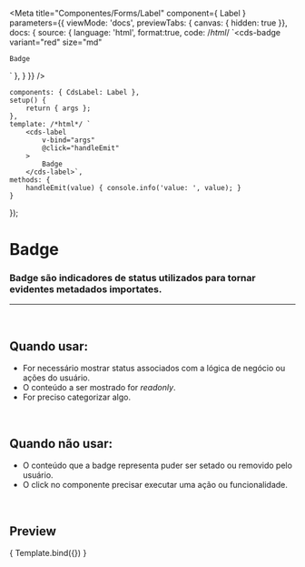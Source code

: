 
<Meta
	title="Componentes/Forms/Label"
	component={ Label }
	parameters={{
		viewMode: 'docs',
		previewTabs: { canvas: { hidden: true }},
		docs: {
			source: {
				language: 'html',
				format:true,
				code: /*html*/ 
`<cds-badge
	variant="red"
	size="md"
>
	Badge
</cds-badge>`
			},
		}
	}}
/>

	components: { CdsLabel: Label },
	setup() {
		return { args };
	},
	template: /*html*/ `
		<cds-label
			v-bind="args"
			@click="handleEmit"
		>
			Badge
		</cds-label>`,
	methods: {
		handleEmit(value) { console.info('value: ', value); }
	}
});


# Badge

### Badge são indicadores de status utilizados para tornar evidentes metadados importates.
---
<br />

## Quando usar:
- For necessário mostrar status associados com a lógica de negócio ou ações do usuário.
- O conteúdo a ser mostrado for *readonly*.
- For preciso categorizar algo.


<br />

## Quando não usar:
- O conteúdo que a badge representa puder ser setado ou removido pelo usuário.
- O click no componente precisar executar uma ação ou funcionalidade.

<br />

## Preview

<Canvas>
	<Story
		name="Label"
		args={{
			label: 'Labeel',
			required: true,
		}}
	>
		{ Template.bind({}) }
	</Story>
</Canvas>

<ArgsTable story="Label" />
